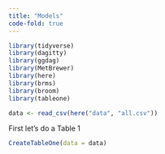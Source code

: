```yaml
---
title: "Models"
code-fold: true
---
```


```r

library(tidyverse)
library(dagitty)
library(ggdag)
library(MetBrewer)
library(here)
library(brms)
library(broom)
library(tableone)

data <- read_csv(here("data", "all.csv"))


```

First let's do a Table 1

```r

CreateTableOne(data = data)


```